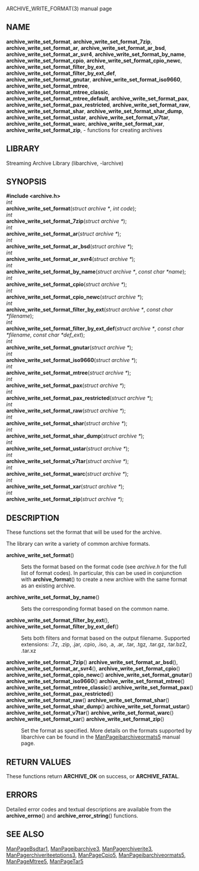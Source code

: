 ARCHIVE_WRITE_FORMAT(3) manual page 
== NAME == 
'''archive_write_set_format''', 
'''archive_write_set_format_7zip''', 
'''archive_write_set_format_ar''', 
'''archive_write_set_format_ar_bsd''', 
'''archive_write_set_format_ar_svr4''', 
'''archive_write_set_format_by_name''', 
'''archive_write_set_format_cpio''', 
'''archive_write_set_format_cpio_newc''', 
'''archive_write_set_format_filter_by_ext''', 
'''archive_write_set_format_filter_by_ext_def''', 
'''archive_write_set_format_gnutar''', 
'''archive_write_set_format_iso9660''', 
'''archive_write_set_format_mtree''', 
'''archive_write_set_format_mtree_classic''', 
'''archive_write_set_format_mtree_default''', 
'''archive_write_set_format_pax''', 
'''archive_write_set_format_pax_restricted''', 
'''archive_write_set_format_raw''', 
'''archive_write_set_format_shar''', 
'''archive_write_set_format_shar_dump''', 
'''archive_write_set_format_ustar''', 
'''archive_write_set_format_v7tar''', 
'''archive_write_set_format_warc''', 
'''archive_write_set_format_xar''', 
'''archive_write_set_format_zip''', 
- functions for creating archives 
== LIBRARY == 
Streaming Archive Library (libarchive, -larchive) 
== SYNOPSIS == 
'''<nowiki>#include <archive.h></nowiki>''' 
<br> 
''int'' 
<br> 
'''archive_write_set_format'''(''struct archive *'', ''int code''); 
<br> 
''int'' 
<br> 
'''archive_write_set_format_7zip'''(''struct archive *''); 
<br> 
''int'' 
<br> 
'''archive_write_set_format_ar'''(''struct archive *''); 
<br> 
''int'' 
<br> 
'''archive_write_set_format_ar_bsd'''(''struct archive *''); 
<br> 
''int'' 
<br> 
'''archive_write_set_format_ar_svr4'''(''struct archive *''); 
<br> 
''int'' 
<br> 
'''archive_write_set_format_by_name'''(''struct archive *'', ''const char *name''); 
<br> 
''int'' 
<br> 
'''archive_write_set_format_cpio'''(''struct archive *''); 
<br> 
''int'' 
<br> 
'''archive_write_set_format_cpio_newc'''(''struct archive *''); 
<br> 
''int'' 
<br> 
'''archive_write_set_format_filter_by_ext'''(''struct archive *'', ''const char *filename''); 
<br> 
''int'' 
<br> 
'''archive_write_set_format_filter_by_ext_def'''(''struct archive *'', ''const char *filename'', ''const char *def_ext''); 
<br> 
''int'' 
<br> 
'''archive_write_set_format_gnutar'''(''struct archive *''); 
<br> 
''int'' 
<br> 
'''archive_write_set_format_iso9660'''(''struct archive *''); 
<br> 
''int'' 
<br> 
'''archive_write_set_format_mtree'''(''struct archive *''); 
<br> 
''int'' 
<br> 
'''archive_write_set_format_pax'''(''struct archive *''); 
<br> 
''int'' 
<br> 
'''archive_write_set_format_pax_restricted'''(''struct archive *''); 
<br> 
''int'' 
<br> 
'''archive_write_set_format_raw'''(''struct archive *''); 
<br> 
''int'' 
<br> 
'''archive_write_set_format_shar'''(''struct archive *''); 
<br> 
''int'' 
<br> 
'''archive_write_set_format_shar_dump'''(''struct archive *''); 
<br> 
''int'' 
<br> 
'''archive_write_set_format_ustar'''(''struct archive *''); 
<br> 
''int'' 
<br> 
'''archive_write_set_format_v7tar'''(''struct archive *''); 
<br> 
''int'' 
<br> 
'''archive_write_set_format_warc'''(''struct archive *''); 
<br> 
''int'' 
<br> 
'''archive_write_set_format_xar'''(''struct archive *''); 
<br> 
''int'' 
<br> 
'''archive_write_set_format_zip'''(''struct archive *''); 
== DESCRIPTION == 
These functions set the format that will be used for the archive. 

The library can write a variety of common archive formats. 
<dl> 
<dt>'''archive_write_set_format'''()</dt><dd> 
Sets the format based on the format code (see 
''archive.h'' 
for the full list of format codes). 
In particular, this can be used in conjunction with 
'''archive_format'''() 
to create a new archive with the same format as an existing archive. 
</dd><dt>'''archive_write_set_format_by_name'''()</dt><dd> 
Sets the corresponding format based on the common name. 
</dd><dt> 
'''archive_write_set_format_filter_by_ext'''(), 
'''archive_write_set_format_filter_by_ext_def'''() 
</dt> <dd> 
Sets both filters and format based on the output filename. 
Supported extensions: .7z, .zip, .jar, .cpio, .iso, .a, .ar, .tar, .tgz, .tar.gz, .tar.bz2, .tar.xz 
</dd><dt> 
'''archive_write_set_format_7zip'''() 
'''archive_write_set_format_ar_bsd'''(), 
'''archive_write_set_format_ar_svr4'''(), 
'''archive_write_set_format_cpio'''() 
'''archive_write_set_format_cpio_newc'''() 
'''archive_write_set_format_gnutar'''() 
'''archive_write_set_format_iso9660'''() 
'''archive_write_set_format_mtree'''() 
'''archive_write_set_format_mtree_classic'''() 
'''archive_write_set_format_pax'''() 
'''archive_write_set_format_pax_restricted'''() 
'''archive_write_set_format_raw'''() 
'''archive_write_set_format_shar'''() 
'''archive_write_set_format_shar_dump'''() 
'''archive_write_set_format_ustar'''() 
'''archive_write_set_format_v7tar'''() 
'''archive_write_set_format_warc'''() 
'''archive_write_set_format_xar'''() 
'''archive_write_set_format_zip'''() 
</dt> <dd> 
Set the format as specified. 
More details on the formats supported by libarchive can be found in the 
[[ManPageibarchiveormats5]] 
manual page. 
</dd></dl> 
== RETURN VALUES == 
These functions return 
'''ARCHIVE_OK''' 
on success, or 
'''ARCHIVE_FATAL'''. 
== ERRORS == 
Detailed error codes and textual descriptions are available from the 
'''archive_errno'''() 
and 
'''archive_error_string'''() 
functions. 
== SEE ALSO == 
[[ManPageBsdtar1]], 
[[ManPageibarchive3]], 
[[ManPagerchiverite3]], 
[[ManPagerchiveriteetptions3]], 
[[ManPageCpio5]], 
[[ManPageibarchiveormats5]], 
[[ManPageMtree5]], 
[[ManPageTar5]] 
